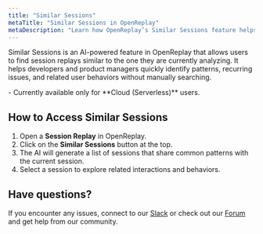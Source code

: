 ```yaml
---
title: "Similar Sessions"
metaTitle: "Similar Sessions in OpenReplay"
metaDescription: "Learn how OpenReplay’s Similar Sessions feature helps users find related session replays with one click."
---
```


Similar Sessions is an AI-powered feature in OpenReplay that allows users to find session replays similar to the one they are currently analyzing. It helps developers and product managers quickly identify patterns, recurring issues, and related user behaviors without manually searching.

<Aside type="ai" title="Availability" >
  - Currently available only for **Cloud (Serverless)** users.
</Aside>

## How to Access Similar Sessions
1. Open a **Session Replay** in OpenReplay.
2. Click on the **Similar Sessions** button at the top.
3. The AI will generate a list of sessions that share common patterns with the current session.
4. Select a session to explore related interactions and behaviors.


## Have questions?
If you encounter any issues, connect to our [Slack](https://slack.openreplay.com) or check out our [Forum](https://forum.openreplay.com) and get help from our community.
